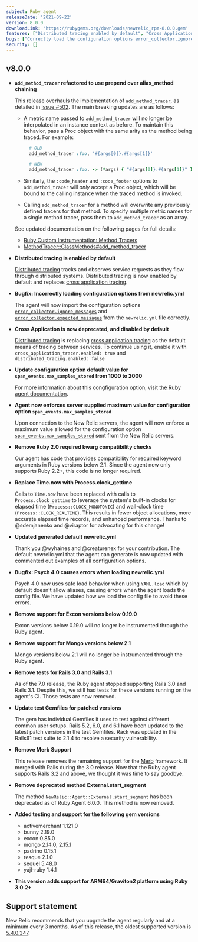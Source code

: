 ```yaml
---
subject: Ruby agent
releaseDate: '2021-09-22'
version: 8.0.0
downloadLink: 'https://rubygems.org/downloads/newrelic_rpm-8.0.0.gem'
features: ["Distributed tracing enabled by default", "Cross Application Tracing is deprecated and disabled by default", "Update configuration default value for `span_events.max_samples_stored` from 1000 to 2000", "'add_method_tracer' now uses Module prepend chaining", "Add support for ARM64/Graviton2 platform using Ruby 3.0.2+"]
bugs: ["Correctly load the configuration options error_collector.ignore_messages and error_collector.expected_messages from newrelic.yml"]
security: []
---
```


## v8.0.0

* **`add_method_tracer` refactored to use prepend over alias_method chaining**

  This release overhauls the implementation of `add_method_tracer`, as detailed in [issue #502](https://github.com/newrelic/newrelic-ruby-agent/issues/502). The main breaking updates are as follows:

  * A metric name passed to `add_method_tracer` will no longer be interpolated in an instance context as before. To maintain this behavior, pass a Proc object with the same arity as the method being traced. For example:

    ```ruby
      # OLD
      add_method_tracer :foo, '#{args[0]}.#{args[1]}'

      # NEW
      add_method_tracer :foo, -> (*args) { "#{args[0]}.#{args[1]}" }
    ```

  * Similarly, the `:code_header` and `:code_footer` options to `add_method_tracer` will _only_ accept a Proc object, which will be bound to the calling instance when the traced method is invoked.

  * Calling `add_method_tracer` for a method will overwrite any previously defined tracers for that method. To specify multiple metric names for a single method tracer, pass them to `add_method_tracer` as an array.

  See updated documentation on the following pages for full details:

  * [Ruby Custom Instrumentation: Method Tracers](https://docs.newrelic.com/docs/agents/ruby-agent/api-guides/ruby-custom-instrumentation/#method_tracers)
  * [MethodTracer::ClassMethods#add_method_tracer](https://rubydoc.info/github/newrelic/newrelic-ruby-agent/NewRelic/Agent/MethodTracer/ClassMethods#add_method_tracer-instance_method)


* **Distributed tracing is enabled by default**

  [Distributed tracing](https://docs.newrelic.com/docs/distributed-tracing/enable-configure/language-agents-enable-distributed-tracing/) tracks and observes service requests as they flow through distributed systems. Distributed tracing is now enabled by default and replaces [cross application tracing](https://docs.newrelic.com/docs/agents/ruby-agent/features/cross-application-tracing-ruby/).

* **Bugfix: Incorrectly loading configuration options from newrelic.yml**

  The agent will now  import the configuration options [`error_collector.ignore_messages`](https://docs.newrelic.com/docs/agents/ruby-agent/configuration/ruby-agent-configuration/#error_collector-ignore_messages) and [`error_collector.expected_messages`](https://docs.newrelic.com/docs/agents/ruby-agent/configuration/ruby-agent-configuration/#error_collector-expected_messages) from the `newrelic.yml` file correctly.

* **Cross Application is now deprecated, and disabled by default**

  [Distributed tracing](https://docs.newrelic.com/docs/distributed-tracing/enable-configure/language-agents-enable-distributed-tracing/) is replacing [cross application tracing](https://docs.newrelic.com/docs/agents/ruby-agent/features/cross-application-tracing-ruby/) as the default means of tracing between services. To continue using it, enable it with `cross_application_tracer.enabled: true` and `distributed_tracing.enabled: false`

* **Update configuration option default value for `span_events.max_samples_stored` from 1000 to 2000**

  For more information about this congfiguration option, visit [the Ruby agent documentation](https://docs.newrelic.com/docs/agents/ruby-agent/configuration/ruby-agent-configuration/#span_events-max_samples_stored).

* **Agent now enforces server supplied maximum value for configuration option `span_events.max_samples_stored`**

  Upon connection to the New Relic servers, the agent will now enforce a maximum value allowed for the configuration option [`span_events.max_samples_stored`](https://docs.newrelic.com/docs/agents/ruby-agent/configuration/ruby-agent-configuration/#span_events-max_samples_stored) sent from the New Relic servers.

* **Remove Ruby 2.0 required kwarg compatibility checks**

  Our agent has code that provides compatibility for required keyword arguments in Ruby versions below 2.1. Since the agent now only supports Ruby 2.2+, this code is no longer required.

* **Replace Time.now with Process.clock_gettime**

  Calls to `Time.now` have been replaced with calls to `Process.clock_gettime` to leverage the system's built-in clocks for elapsed time (`Process::CLOCK_MONOTONIC`) and wall-clock time (`Process::CLOCK_REALTIME`). This results in fewer object allocations, more accurate elapsed time records, and enhanced performance. Thanks to @sdemjanenko and @viraptor for advocating for this change!

* **Updated generated default newrelic.yml**

  Thank you @wyhaines and @creaturenex for your contribution. The default newrelic.yml that the agent can generate is now updated with commented out examples of all configuration options.

* **Bugfix: Psych 4.0 causes errors when loading newrelic.yml**

  Psych 4.0 now uses safe load behavior when using `YAML.load` which by default doesn't allow aliases, causing errors when the agent loads the config file. We have updated how we load the config file to avoid these errors.

* **Remove support for Excon versions below 0.19.0**

  Excon versions below 0.19.0 will no longer be instrumented through the Ruby agent.

* **Remove support for Mongo versions below 2.1**

  Mongo versions below 2.1 will no longer be instrumented through the Ruby agent.

* **Remove tests for Rails 3.0 and Rails 3.1**

  As of the 7.0 release, the Ruby agent stopped supporting Rails 3.0 and Rails 3.1. Despite this, we still had tests for these versions running on the agent's CI. Those tests are now removed.

* **Update test Gemfiles for patched versions**

  The gem has individual Gemfiles it uses to test against different common user setups. Rails 5.2, 6.0, and 6.1 have been updated to the latest patch versions in the test Gemfiles. Rack was updated in the Rails61 test suite to 2.1.4 to resolve a security vulnerability.

* **Remove Merb Support**

  This release removes the remaining support for the [Merb](https://weblog.rubyonrails.org/2008/12/23/merb-gets-merged-into-rails-3/) framework. It merged with Rails during the 3.0 release. Now that the Ruby agent supports Rails 3.2 and above, we thought it was time to say goodbye.

* **Remove deprecated method External.start_segment**

  The method `NewRelic::Agent::External.start_segment` has been deprecated as of Ruby Agent 6.0.0. This method is now removed.

* **Added testing and support for the following gem versions**

  * activemerchant 1.121.0
  * bunny 2.19.0
  * excon 0.85.0
  * mongo 2.14.0, 2.15.1
  * padrino 0.15.1
  * resque 2.1.0
  * sequel 5.48.0
  * yajl-ruby 1.4.1

* **This version adds support for ARM64/Graviton2 platform using Ruby 3.0.2+**

## Support statement

New Relic recommends that you upgrade the agent regularly and at a minimum every 3 months. As of this release, the oldest supported version is [5.4.0.347](https://docs.newrelic.com/docs/release-notes/agent-release-notes/ruby-release-notes/ruby-agent-540347).
